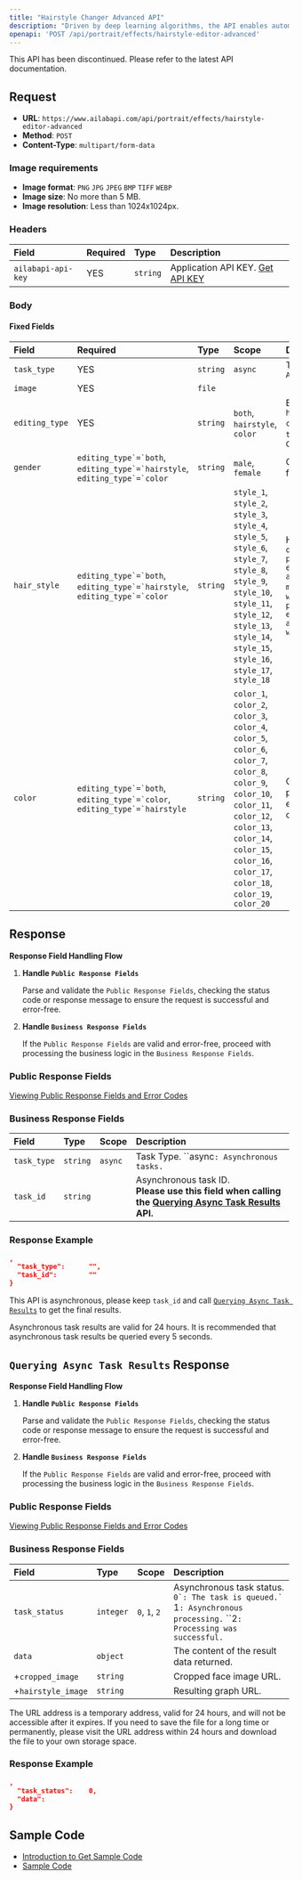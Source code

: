```yaml
---
title: "Hairstyle Changer Advanced API"
description: "Driven by deep learning algorithms, the API enables automatic portrait hairstyle and color transformations, offering up to dozens of styles and color options."
openapi: 'POST /api/portrait/effects/hairstyle-editor-advanced'
---
```


<Danger>
This API has been discontinued. Please refer to the latest API documentation.
</Danger>

## Request

- **URL**: `https://www.ailabapi.com/api/portrait/effects/hairstyle-editor-advanced`
- **Method**: `POST`
- **Content-Type**: `multipart/form-data`

### Image requirements

- **Image format**: `PNG` `JPG` `JPEG` `BMP` `TIFF` `WEBP`
- **Image size**: No more than 5 MB.
- **Image resolution**: Less than 1024x1024px.

### Headers

| Field              | Required | Type     | Description                                        |
|:-------------------|:---------|:---------|:---------------------------------------------------|
| `ailabapi-api-key` | YES      | `string` | Application API KEY. [Get API KEY](/doc/get-api-key) |

### Body

#### Fixed Fields

| Field          | Required                                                                                                                  | Type     | Scope                                                                                                                                                                                                                                                                                                                                                                                                                                                         | Description                                                                                                                                                                                                                                           |
|:---------------|:--------------------------------------------------------------------------------------------------------------------------|:---------|:--------------------------------------------------------------------------------------------------------------------------------------------------------------------------------------------------------------------------------------------------------------------------------------------------------------------------------------------------------------------------------------------------------------------------------------------------------------|:------------------------------------------------------------------------------------------------------------------------------------------------------------------------------------------------------------------------------------------------------|
| `task_type`    | YES                                                                                                                       | `string` | ``async`` | Task Type. ``async`: Asynchronous tasks.`                                                                                                                                                                                                      |
| `image`        | YES                                                                                                                       | `file`   |                                                                                                                                                                                                                                                                                                                                                                                                                                                               |                                                                                                                                                                                                                                                       |
| `editing_type` | YES                                                                                                                       | `string` | ``both``, ``hairstyle``, ``color`` | Edit Type. ``both`: Change the hairstyle & Change the color.` ``hairstyle`: Change the hairstyle.` ``color`: Change the color.`                                                                                                  |
| `gender`       | ``editing_type`=`both``, ``editing_type`=`hairstyle``, ``editing_type`=`color`` | `string` | ``male``, ``female`` | Gender. ``male`: Male.` ``female`: Female.`                                                                                                                                                                                             |
| `hair_style`   | ``editing_type`=`both``, ``editing_type`=`hairstyle``, ``editing_type`=`color`` | `string` | ``style_1``, ``style_2``, ``style_3``, ``style_4``, ``style_5``, ``style_6``, ``style_7``, ``style_8``, ``style_9``, ``style_10``, ``style_11``, ``style_12``, ``style_13``, ``style_14``, ``style_15``, ``style_16``, ``style_17``, ``style_18`` | Hairstyle. `[See the results of men's hairstyles](ai-portrait/effects/hairstyle-editor-advanced.md#hairstyles-for-men)` `[See the effect of women's hairstyles](ai-portrait/effects/hairstyle-editor-advanced.md#hairstyles-for-women)` |
| `color`        | ``editing_type`=`both``, ``editing_type`=`color``, ``editing_type`=`hairstyle`` | `string` | ``color_1``, ``color_2``, ``color_3``, ``color_4``, ``color_5``, ``color_6``, ``color_7``, ``color_8``, ``color_9``, ``color_10``, ``color_11``, ``color_12``, ``color_13``, ``color_14``, ``color_15``, ``color_16``, ``color_17``, ``color_18``, ``color_19``, ``color_20`` | Color. (ai-portrait/effects/hairstyle-editor-advanced.md#hair-colors)                                                                                                                                                                    |

## Response

**Response Field Handling Flow**

1. **Handle `Public Response Fields`**

   Parse and validate the `Public Response Fields`, checking the status code or response message to ensure the request is successful and error-free.

2. **Handle `Business Response Fields`**

   If the `Public Response Fields` are valid and error-free, proceed with processing the business logic in the `Business Response Fields`.

### Public Response Fields

<a href="/docs/response-description" target="_blank">Viewing Public Response Fields and Error Codes</a>

### Business Response Fields

| Field       | Type     | Scope            | Description                                                                                                                                   |
|:------------|:---------|:-----------------|:----------------------------------------------------------------------------------------------------------------------------------------------|
| `task_type` | `string` | ``async`` | Task Type. ``async`: Asynchronous tasks.`                                                                                              |
| `task_id`   | `string` |                  | Asynchronous task ID. <br/>**Please use this field when calling the [Querying Async Task Results](ai-common/async-task-results/api) API.** |

### Response Example

```json
,
  "task_type":      "",
  "task_id":        ""
}
```

This API is asynchronous, please keep `task_id` and call [`Querying Async Task Results`](ai-common/async-task-results/api) to get the final results.

Asynchronous task results are valid for 24 hours. It is recommended that asynchronous task results be queried every 5 seconds.

## `Querying Async Task Results` Response

**Response Field Handling Flow**

1. **Handle `Public Response Fields`**

   Parse and validate the `Public Response Fields`, checking the status code or response message to ensure the request is successful and error-free.

2. **Handle `Business Response Fields`**

   If the `Public Response Fields` are valid and error-free, proceed with processing the business logic in the `Business Response Fields`.

### Public Response Fields

<a href="/docs/response-description" target="_blank">Viewing Public Response Fields and Error Codes</a>

### Business Response Fields

| Field              | Type      | Scope                                  | Description                                                                                                                                 |
|:-------------------|:----------|:---------------------------------------|:--------------------------------------------------------------------------------------------------------------------------------------------|
| `task_status`      | `integer` | ``0``, ``1``, ``2`` | Asynchronous task status. ``0`: The task is queued.` ``1`: Asynchronous processing.` ``2`: Processing was successful.` |
| `data`             | `object`  |                                        | The content of the result data returned.                                                                                                    |
| +`cropped_image`   | `string`  |                                        | Cropped face image URL.                                                                                                                     |
| +`hairstyle_image` | `string`  |                                        | Resulting graph URL.                                                                                                                        |

The URL address is a temporary address, valid for 24 hours, and will not be accessible after it expires. If you need to save the file for a long time or permanently, please visit the URL address within 24 hours and download the file to your own storage space.

### Response Example

```json
,
  "task_status":    0,
  "data":           
}
```

## Sample Code

- [Introduction to Get Sample Code](get-sample-code)
- [Sample Code][PostmanURL]

[PostmanURL]: https://documenter.getpostman.com/view/26387069/2s93JxqgHE#8e8b2f58-6d2d-44be-bf34-00938240cb75
